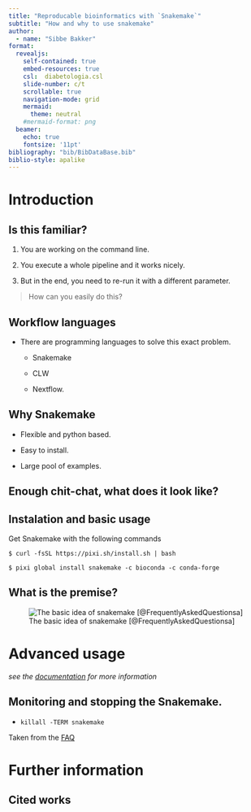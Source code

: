 ```yaml
---
title: "Reproducable bioinformatics with `Snakemake`"
subtitle: "How and why to use snakemake"
author: 
  - name: "Sibbe Bakker"
format: 
  revealjs:
    self-contained: true
    embed-resources: true
    csl:  diabetologia.csl
    slide-number: c/t
    scrollable: true
    navigation-mode: grid
    mermaid:
      theme: neutral
    #mermaid-format: png
  beamer:
    echo: true
    fontsize: '11pt'
bibliography: "bib/BibDataBase.bib"
biblio-style: apalike
---
```




# Introduction

## Is this familiar?

::: incremental

1. You are working on the command line.

2. You execute a whole pipeline and it works nicely.

3. But in the end, you need to re-run it with a different parameter.

::: {.fragment}

> How can you easily do this?

:::

:::

## Workflow languages

* There are programming languages to solve this exact problem.

  - Snakemake

  - CLW
  
  - Nextflow.
  

## Why Snakemake

* Flexible and python based.

* Easy to install.

* Large pool of examples.

## Enough chit-chat, what does it look like?

## Instalation and basic usage

Get Snakemake with the following commands

```
$ curl -fsSL https://pixi.sh/install.sh | bash

$ pixi global install snakemake -c bioconda -c conda-forge
```

## What is the premise?

![The basic idea of snakemake [@FrequentlyAskedQuestionsa]](inclusions/snakemake-overview.png)

# Advanced usage

_see the [documentation](https://snakemake.readthedocs.io/en/stable/) for more information_

## Monitoring and stopping the Snakemake.


* `killall -TERM snakemake`

::: aside

Taken from the [FAQ](https://snakemake.readthedocs.io/en/v7.0.3/project_info/faq.html#id43)

:::

# Further information

## Cited works

